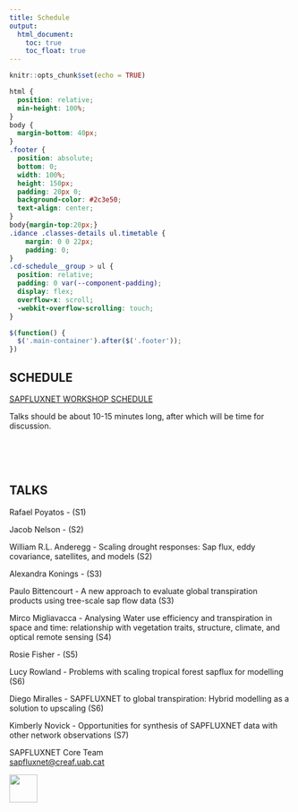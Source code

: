 ```yaml
---
title: Schedule
output: 
  html_document:
    toc: true
    toc_float: true
---
```

<style>
.title{
    display: none;
}
.tocify-extend-page { 
  height: 100px !important;
}
</style>

```r
knitr::opts_chunk$set(echo = TRUE)
```

```css
html {
  position: relative;
  min-height: 100%;
}
body {
  margin-bottom: 40px;
}
.footer {
  position: absolute;
  bottom: 0;
  width: 100%;
  height: 150px;
  padding: 20px 0;
  background-color: #2c3e50;
  text-align: center;
}
body{margin-top:20px;}
.idance .classes-details ul.timetable {
    margin: 0 0 22px;
    padding: 0;
}
.cd-schedule__group > ul {
  position: relative;
  padding: 0 var(--component-padding);
  display: flex;
  overflow-x: scroll;
  -webkit-overflow-scrolling: touch;
}

```

```js
$(function() {
  $('.main-container').after($('.footer'));
})

```

## SCHEDULE
<a href="./schedule/index.html" target="_blank">SAPFLUXNET WORKSHOP SCHEDULE</a>

Talks should be about 10-15 minutes long, after which will be time for discussion.

<br>
<br>
<br>

## TALKS

<p>Rafael Poyatos - (S1)</p>
<p>Jacob Nelson - (S2)</p>
<p>William R.L. Anderegg - Scaling drought responses: Sap flux, eddy covariance, satellites, and models (S2)</p>
<p>Alexandra Konings - (S3)</p>
<p>Paulo Bittencourt - A new approach to evaluate global transpiration products using tree-scale sap flow data (S3)</p>
<p>Mirco Migliavacca - Analysing Water use efficiency and transpiration in space and time: relationship with vegetation traits, structure, climate, and optical remote sensing (S4)</p>
<p> Rosie Fisher - (S5)</p>
<p>Lucy Rowland - Problems with scaling tropical forest sapflux for modelling (S6)</p>
<p>Diego Miralles - SAPFLUXNET to global transpiration: Hybrid modelling as a solution to upscaling (S6)</p>
<p>Kimberly Novick - Opportunities for synthesis of SAPFLUXNET data with other network observations (S7)</p>



::: {.footer .text-muted .bg-info}
 <p>SAPFLUXNET Core Team<br>
 <a href="mailto:sapfluxnet@creaf.uab.cat">sapfluxnet@creaf.uab.cat</a></p>
 <img src="images/CREAF SO - logo pluma_blanca ENG.png" alt="" height = "50">
:::